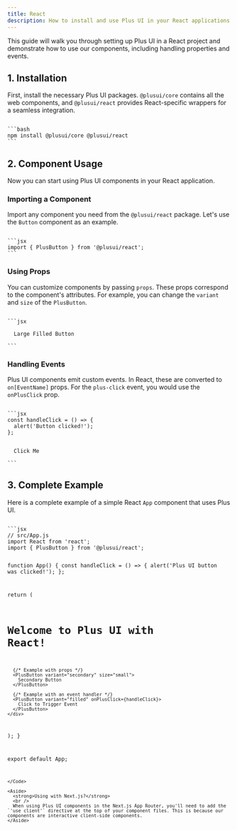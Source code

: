 ```yaml
---
title: React
description: How to install and use Plus UI in your React applications.
---
```


This guide will walk you through setting up Plus UI in a React project and demonstrate how to use our components, including handling properties and events.

## 1. Installation

First, install the necessary Plus UI packages. `@plusui/core` contains all the web components, and `@plusui/react` provides React-specific wrappers for a seamless integration.

<Code>
```bash 
npm install @plusui/core @plusui/react
```
</Code>

## 2. Component Usage

Now you can start using Plus UI components in your React application.

### Importing a Component

Import any component you need from the `@plusui/react` package. Let's use the `Button` component as an example.

<Code>
```jsx
import { PlusButton } from '@plusui/react';
```
</Code>

### Using Props

You can customize components by passing `props`. These props correspond to the component's attributes. For example, you can change the `variant` and `size` of the `PlusButton`.

<Code>
```jsx
<PlusButton variant="filled" size="large">
  Large Filled Button
</PlusButton>
```
</Code>

### Handling Events

Plus UI components emit custom events. In React, these are converted to `on[EventName]` props. For the `plus-click` event, you would use the `onPlusClick` prop.

<Code>
```jsx
const handleClick = () => {
  alert('Button clicked!');
};

<PlusButton onPlusClick={handleClick}>
  Click Me
</PlusButton>
```
</Code>

## 3. Complete Example

Here is a complete example of a simple React `App` component that uses Plus UI.

<Code>
```jsx
// src/App.js
import React from 'react';
import { PlusButton } from '@plusui/react';

function App() {
  const handleClick = () => {
    alert('Plus UI button was clicked!');
  };

  return (
    <div className="App">
      <h1>Welcome to Plus UI with React!</h1>
      
      {/* Example with props */}
      <PlusButton variant="secondary" size="small">
        Secondary Button
      </PlusButton>
      
      {/* Example with an event handler */}
      <PlusButton variant="filled" onPlusClick={handleClick}>
        Click to Trigger Event
      </PlusButton>
    </div>
  );
}

export default App;
```
</Code>

<Aside>
  <strong>Using with Next.js?</strong>
  <br />
  When using Plus UI components in the Next.js App Router, you'll need to add the `'use client'` directive at the top of your component files. This is because our components are interactive client-side components.
</Aside>

